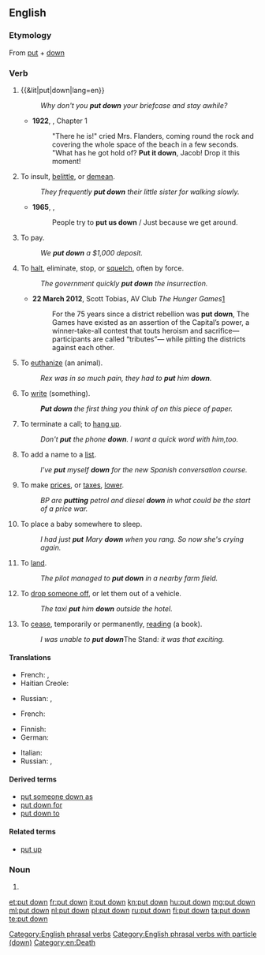 {{also|put-down}}
==English==

===Etymology===
From [[put]] + [[down]]

===Verb===
{{en-verb|puts down|putting down|put down|head=[[put]] [[down]]}}

# {{&lit|put|down|lang=en}}
#: ''Why don't you '''put down''' your briefcase and stay awhile?''
#* '''1922''', {{w|Virginia Woolf}}, ''{{w|Jacob's Room}}'' Chapter 1
#*: "There he is!" cried Mrs. Flanders, coming round the rock and covering the whole space of the beach in a few seconds. "What has he got hold of? '''Put it down''', Jacob! Drop it this moment!
# {{context|idiomatic|lang=en}} To insult, [[belittle]], or [[demean]].
#: ''They frequently '''put down''' their little sister for walking slowly.''
#* '''1965''', {{w|The Who}}, {{w|My Generation}}
#*: People try to '''put us down''' / Just because we get around.
# {{context|of money as deposit|lang=en}} To pay.
#: ''We '''put down''' a $1,000 deposit.''
# To [[halt]], eliminate, stop, or [[squelch]], often by force.
#: ''The government quickly '''put down''' the insurrection.''
#* '''22 March 2012''', Scott Tobias, AV Club ''The Hunger Games''[http://www.avclub.com/articles/the-hunger-games,71293/]
#*: For the 75 years since a district rebellion was '''put down''', The Games have existed as an assertion of the Capital’s power, a winner-take-all contest that touts heroism and sacrifice—participants are called “tributes”— while pitting the districts against each other.
# {{context|euphemistic|lang=en}} To [[euthanize]] (an animal).
#: ''Rex was in so much pain, they had to '''put''' him '''down'''.''
# To [[write]] (something).
#: '''''Put down''' the first thing you think of on this piece of paper.''
# {{context|of a telephone|lang=en}} To terminate a call; to [[hang up]].
#: ''Don't '''put''' the phone '''down'''. I want a quick word with him,too.''
# To add a name to a [[list]].
#: ''I've '''put''' myself '''down''' for the new Spanish conversation course.''
# To make [[prices]], or [[taxes]], [[lower]].
#: ''BP are '''putting''' petrol and diesel '''down''' in what could be the start of a price war.''
# {{context|idiomatic|lang=en}} To place a baby somewhere to sleep.
#: ''I had just '''put''' Mary '''down''' when you rang. So now she's crying again.''
# {{context|idiomatic|of an aircraft|lang=en}} To [[land]].
#: ''The pilot managed to '''put down''' in a nearby farm field.''
# {{context|idiomatic|lang=en}} To [[drop off|drop someone off]], or let them out of a vehicle.
#: ''The taxi '''put''' him '''down''' outside the hotel.''
# {{context|idiomatic|lang=en}} To [[cease]], temporarily or permanently, [[read]]ing (a book).
#: ''I was unable to '''put down''' ''The Stand'': it was that exciting.''

====Translations====
{{trans-top|set down, stop carrying}}
* French: {{t+|fr|poser}}, {{t+|fr|déposer}}
* Haitian Creole: {{t|ht|depoze}}
{{trans-mid}}
* Russian: {{t|ru|ста́вить|impf}}, {{t|ru|поста́вить|pf}}
{{trans-bottom}}

{{trans-top|halt, eliminate, often by force}}
* French: {{t+|fr|mater}}
{{trans-mid}}
{{trans-bottom}}

{{trans-top|administer euthanasia to an animal}}
* Finnish: {{t+|fi|lopettaa}}
* German: {{t+|de|einschläfern}}
{{trans-mid}}
* Italian: {{t+|it|abbattere}}
* Russian: {{t|ru|усыпля́ть|impf}}, {{t|ru|усыпи́ть|pf}}
{{trans-bottom}}

====Derived terms====
* [[put someone down as]]
* [[put down for]]
* [[put down to]]

====Related terms====
* [[put up]]

===Noun===
{{en-noun|head=[[put]] [[down]]}}

# {{alternative spelling of|put-down|lang=en}}

[[Category:English phrasal verbs]]
[[Category:English phrasal verbs with particle (down)]]

[[Category:en:Death]]

[[et:put down]]
[[fr:put down]]
[[it:put down]]
[[kn:put down]]
[[hu:put down]]
[[mg:put down]]
[[ml:put down]]
[[nl:put down]]
[[pl:put down]]
[[ru:put down]]
[[fi:put down]]
[[ta:put down]]
[[te:put down]]